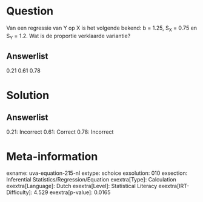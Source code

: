 Question
========

Van een regressie van Y op X is het volgende bekend: b = 1.25, S~X~ =
0.75 en S~Y~ = 1.2. Wat is de proportie verklaarde variantie?

Answerlist
----------

0.21
0.61
0.78

Solution
========

Answerlist
----------

0.21: Incorrect
0.61: Correct
0.78: Incorrect

Meta-information
================
exname: uva-equation-215-nl
extype: schoice
exsolution: 010
exsection: Inferential Statistics/Regression/Equation
exextra[Type]: Calculation
exextra[Language]: Dutch
exextra[Level]: Statistical Literacy
exextra[IRT-Difficulty]: 4.529
exextra[p-value]: 0.0165
